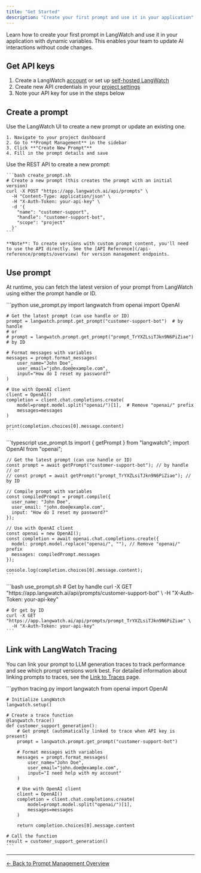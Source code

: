 ```yaml
---
title: "Get Started"
description: "Create your first prompt and use it in your application"
---
```


Learn how to create your first prompt in LangWatch and use it in your application with dynamic variables. This enables your team to update AI interactions without code changes.

## Get API keys

1. Create a LangWatch [account](https://app.langwatch.ai) or set up [self-hosted LangWatch](https://github.com/langwatch/langwatch?tab=readme-ov-file#self-hosted-%EF%B8%8F)
2. Create new API credentials in your [project settings](https://app.langwatch.ai/settings)
3. Note your API key for use in the steps below

## Create a prompt

<Tabs>
  <Tab title="LangWatch UI">
    Use the LangWatch UI to create a new prompt or update an existing one.

    1. Navigate to your project dashboard
    2. Go to **Prompt Management** in the sidebar
    3. Click **"Create New Prompt"**
    4. Fill in the prompt details and save

  </Tab>

  <Tab title="REST API">
    Use the REST API to create a new prompt:

    ```bash create_prompt.sh
    # Create a new prompt (this creates the prompt with an initial version)
    curl -X POST "https://app.langwatch.ai/api/prompts" \
      -H "Content-Type: application/json" \
      -H "X-Auth-Token: your-api-key" \
      -d '{
        "name": "customer-support",
        "handle": "customer-support-bot",
        "scope": "project"
      }'
    ```

    **Note**: To create versions with custom prompt content, you'll need to use the API directly. See the [API Reference](/api-reference/prompts/overview) for version management endpoints.

  </Tab>
</Tabs>

## Use prompt

At runtime, you can fetch the latest version of your prompt from LangWatch using either the prompt handle or ID.

<Tabs>
  <Tab title="Python SDK">
    ```python use_prompt.py
    import langwatch
    from openai import OpenAI

    # Get the latest prompt (can use handle or ID)
    prompt = langwatch.prompt.get_prompt("customer-support-bot")  # by handle
    # or
    # prompt = langwatch.prompt.get_prompt("prompt_TrYXZLsiTJkn9N6PiZiae")  # by ID

    # Format messages with variables
    messages = prompt.format_messages(
        user_name="John Doe",
        user_email="john.doe@example.com",
        input="How do I reset my password?"
    )

    # Use with OpenAI client
    client = OpenAI()
    completion = client.chat.completions.create(
        model=prompt.model.split("openai/")[1],  # Remove "openai/" prefix
        messages=messages
    )

    print(completion.choices[0].message.content)
    ```

  </Tab>

  <Tab title="TypeScript SDK">
    ```typescript use_prompt.ts
    import { getPrompt } from "langwatch";
    import OpenAI from "openai";

    // Get the latest prompt (can use handle or ID)
    const prompt = await getPrompt("customer-support-bot"); // by handle
    // or
    // const prompt = await getPrompt("prompt_TrYXZLsiTJkn9N6PiZiae"); // by ID

    // Compile prompt with variables
    const compiledPrompt = prompt.compile({
      user_name: "John Doe",
      user_email: "john.doe@example.com",
      input: "How do I reset my password?"
    });

    // Use with OpenAI client
    const openai = new OpenAI();
    const completion = await openai.chat.completions.create({
      model: prompt.model.replace("openai/", ""), // Remove "openai/" prefix
      messages: compiledPrompt.messages
    });

    console.log(completion.choices[0].message.content);
    ```

  </Tab>

  <Tab title="REST API">
    ```bash use_prompt.sh
    # Get by handle
    curl -X GET "https://app.langwatch.ai/api/prompts/customer-support-bot" \
      -H "X-Auth-Token: your-api-key"
    
    # Or get by ID
    curl -X GET "https://app.langwatch.ai/api/prompts/prompt_TrYXZLsiTJkn9N6PiZiae" \
      -H "X-Auth-Token: your-api-key"
    ```
  </Tab>
</Tabs>

## Link with LangWatch Tracing

You can link your prompt to LLM generation traces to track performance and see which prompt versions work best. For detailed information about linking prompts to traces, see the [Link to Traces](/prompt-management/features/advanced/link-to-traces) page.

<Tabs>
  <Tab title="Python SDK">
    ```python tracing.py
    import langwatch
    from openai import OpenAI

    # Initialize LangWatch
    langwatch.setup()

    # Create a trace function
    @langwatch.trace()
    def customer_support_generation():
        # Get prompt (automatically linked to trace when API key is present)
        prompt = langwatch.prompt.get_prompt("customer-support-bot")

        # Format messages with variables
        messages = prompt.format_messages(
            user_name="John Doe",
            user_email="john.doe@example.com",
            input="I need help with my account"
        )

        # Use with OpenAI client
        client = OpenAI()
        completion = client.chat.completions.create(
            model=prompt.model.split("openai/")[1],
            messages=messages
        )

        return completion.choices[0].message.content

    # Call the function
    result = customer_support_generation()
    ```

  </Tab>

</Tabs>

---

[← Back to Prompt Management Overview](/prompt-management/overview)
